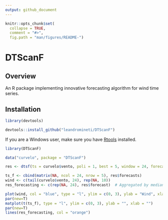 ```yaml
---
output: github_document
---
```


```r
knitr::opts_chunk$set(
  collapse = TRUE,
  comment = "#>",
  fig.path = "man/figures/README-")
```

# DTScanF

## Overview

An R package implementing innovative forecasting algorithm for wind time series.

## Installation

```r
library(devtools)

devtools::install_github("leandromineti/DTScanF")
```

If you are a Windows user, make sure you have [Rtools](https://cran.r-project.org/bin/windows/Rtools/)
installed.

```r
library(DTScanF)

data("curvelo", package = "DTScanF")

res <- dtsf(ts = curvelo$vento, poli = 1, best = 5, window = 24, forecast = 10)

ts_f <- cbind(matrix(NA, ncol = 24, nrow = 5), res$forecasts)
wind <- c(tail(curvelo$vento, 24), rep(NA, 10))
res_forecasting <- c(rep(NA, 24), res$forecast)  # Aggregated by median

plot(wind, col = "blue", type = "l", ylim = c(0, 3), ylab = "Wind", xlab = "Hour")
par(new=T)
matplot(t(ts_f), type = "l", ylim = c(0, 3), ylab = "", xlab = "")
par(new=T)
lines(res_forecasting, col = "orange")
```
